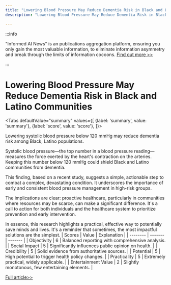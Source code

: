 ```yaml
---
title: "Lowering Blood Pressure May Reduce Dementia Risk in Black and Latino Communities"
description: "Lowering Blood Pressure May Reduce Dementia Risk in Black and Latino Communities"

---
```



:::info

"Informed AI News" is an publications aggregation platform, ensuring you only gain the most valuable information, to eliminate information asymmetry and break through the limits of information cocoons.  [Find out more >>](/)

:::

# Lowering Blood Pressure May Reduce Dementia Risk in Black and Latino Communities


<Tabs
	defaultValue="summary"
	values={[
	{label: 'summary', value: 'summary'},
	{label: 'score', value: 'score'},
]}>
<TabItem value="summary">


Lowering systolic blood pressure below 120 mmHg may reduce dementia risk among Black, Latino populations.

Systolic blood pressure—the top number in a blood pressure reading—measures the force exerted by the heart's contraction on the arteries. Keeping this number below 120 mmHg could shield Black and Latino communities from dementia.

This finding, based on a recent study, suggests a simple, actionable step to combat a complex, devastating condition. It underscores the importance of early and consistent blood pressure management in high-risk groups.

The implications are clear: proactive healthcare, particularly in communities where resources may be scarce, can make a significant difference. It's a call to action for both individuals and the healthcare system to prioritize prevention and early intervention.

In essence, this research highlights a practical, effective way to potentially save minds and lives. It's a reminder that sometimes, the most impactful solutions are the simplest.
</TabItem>
<TabItem value="score">
	| Scores     | Value   | Explanation |
	| -------- | ------- | ------- |
	| Objectivity  | 6    | Balanced reporting with comprehensive analysis.    |
	| Social Impact | 5     | Significantly influences public opinion on health.    |
	| Credibility    | 5    | Solid evidence from authoritative sources.    |
	| Potential    | 5    | High potential to trigger health policy changes.    |
	| Practicality    | 5    | Extremely practical, widely applicable.    |
	| Entertainment Value    | 2    | Slightly monotonous, few entertaining elements.    |
</TabItem>
</Tabs>

[Full article>>](https://medicalxpress.com/news/2024-07-lowering-systolic-blood-pressure-mmhg.html)
